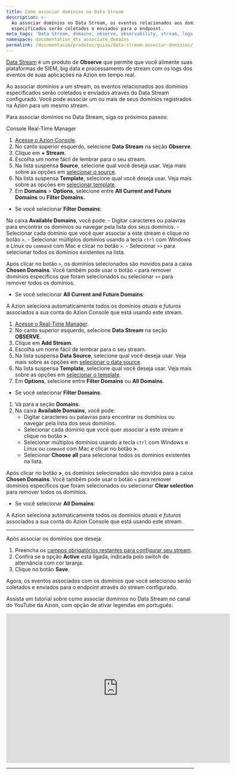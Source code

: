 ```yaml
---
title: Como associar domínios no Data Stream
description: >-
  Ao associar domínios no Data Stream, os eventos relacionados aos domínios
  especificados serão coletados e enviados para o endpoint.
meta_tags: 'Data Stream, domains, observe, observability, stream, logs'
namespace: documentation_dts_associate_domains
permalink: /documentacao/produtos/guias/data-stream-associar-dominios/
---
```



<InterfaceNote />

[Data Stream](/pt-br/documentacao/produtos/observe/data-stream/) é um produto de **Observe** que permite que você alimente suas plataformas de SIEM, big data e processamento de stream com os logs dos eventos de suas aplicações na Azion em tempo real.

Ao associar domínios a um stream, os eventos relacionados aos domínios especificados serão coletados e enviados através do Data Stream configurado. Você pode associar um ou mais de seus domínios registrados na Azion para um mesmo stream.

Para associar domínios no Data Stream, siga os próximos passos:

<Tabs client:visible>
    <Fragment slot="tab.console">Console</Fragment>
    <Fragment slot="tab.rtm">Real-Time Manager</Fragment>

<Fragment slot="panel.console">

1. [Acesse o Azion Console](https://console.azion.com).
2. No canto superior esquerdo, selecione **Data Stream** na seção **Observe**.
3. Clique em **+ Stream**.
4. Escolha um nome fácil de lembrar para o seu stream.
5. Na lista suspensa **Source**, selecione qual você deseja usar. Veja mais sobre as opções em [selecionar o source](/pt-br/documentacao/produtos/observe/data-stream/#data-sources).
6. Na lista suspensa **Template**, selecione qual você deseja usar. Veja mais sobre as opções em [selecionar template](/pt-br/documentacao/produtos/observe/data-stream/#templates).
7. Em **Domains** > **Options**, selecione entre **All Current and Future Domains** ou **Filter Domains**.

- Se você selecionar **Filter Domains**:

Na caixa **Available Domains**, você pode:
    - Digitar caracteres ou palavras para encontrar os domínios ou navegar pela lista dos seus domínios.
    - Selecionar cada domínio que você quer associar a este stream e clique no botão `>`.
    - Selecionar múltiplos domínios usando a tecla `ctrl` com Windows e Linux ou `command` com Mac e clicar no botão `>`.
    - Selecionar `>>` para selecionar todos os domínios existentes na lista.

Após clicar no botão `>`, os domínios selecionados são movidos para a caixa **Chosen Domains**. Você também pode usar o botão `<` para remover domínios específicos que foram selecionados ou selecionar `<<` para remover todos os domínios.

- Se você selecionar **All Current and Future Domains**:

A Azion seleciona automaticamente todos os domínios *atuais* e *futuros* associados a sua conta do Azion Console que está usando este stream.

</Fragment>

<Fragment slot="panel.rtm">

1. [Acesse o Real-Time Manager](https://manager.azion.com/).
2. No canto superior esquerdo, selecione **Data Stream** na seção **OBSERVE**.
3. Clique em **Add Stream**.
4. Escolha um nome fácil de lembrar para o seu stream.
5. Na lista suspensa **Data Source**, selecione qual você deseja usar. Veja mais sobre as opções em [selecionar o data source](/pt-br/documentacao/produtos/observe/data-stream/#data-sources).
6. Na lista suspensa **Template**, selecione qual você deseja usar. Veja mais sobre as opções em [selecionar o template](/pt-br/documentacao/produtos/observe/data-stream/#templates).
7. Em **Options**, selecione entre **Filter Domains** ou **All Domains**.

- Se você selecionar **Filter Domains**:

1. Vá para a seção **Domains**.
2. Na caixa **Available Domains**, você pode:
    - Digitar caracteres ou palavras para encontrar os domínios ou navegar pela lista dos seus domínios.
    - Selecionar cada domínio que você quer associar a este stream e clique no botão **>**.
    - Selecionar múltiplos domínios usando a tecla `ctrl` com Windows e Linux ou `command` com Mac e clicar no botão **>**.
    - Selecionar **Choose all** para selecionar todos os domínios existentes na lista.

Após clicar no botão **>**, os domínios selecionados são movidos para a caixa **Chosen Domains**. Você também pode usar o botão `<` para remover domínios específicos que foram selecionados ou selecionar **Clear selection** para remover todos os domínios.

- Se você selecionar **All Domains**:

A Azion seleciona automaticamente todos os domínios *atuais* e *futuros* associados a sua conta do Azion Console que está usando este stream.

</Fragment>
</Tabs>

---

Após associar os domínios que deseja:

1. Preencha os [campos obrigatórios restantes para configurar seu stream](/pt-br/documentacao/produtos/guias/como-usar-data-stream/).
2. Confira se a opção **Active** está ligada, indicada pelo switch de alternância com cor laranja.
3. Clique no botão **Save**.

Agora, os eventos associados com os domínios que você selecionou serão coletados e enviados para o endpoint através do stream configurado.

Assista um tutorial sobre como associar domínios no Data Stream no canal do YouTube da Azion, com opção de ativar legendas em português:

<iframe
   src="https://www.youtube.com/embed/soyIbJW0VdQ"
   loading="lazy"
   width="600"
   height="400"
   title="How to associate domains on Data Stream"
   frameborder="0"
   allow="accelerometer; autoplay; clipboard-write; encrypted-media; gyroscope; picture-in-picture; web-share"
   allowfullscreen></iframe>

---







